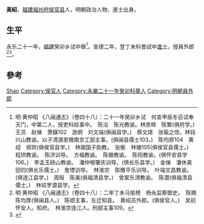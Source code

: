 {{Otheruses|other=名为黄绍的其他人物|黄绍}}

'''黃紹'''，[[福建|福建]][[福州府|福州府]][[侯官县|侯官县]]人，明朝政治人物、進士出身。

== 生平 ==
永乐二十一年，[[福建|福建]]癸卯乡试中舉<ref>明·黄仲昭 《八闽通志》（卷四十八）：二十一年癸卯乡试　何宣甲辰冬召试奉天门，中第二人，授吏科给事中。　陈治　陈光教谕。林彦辉　陈繁(俱府学。)　王员　赵悌　萧鐄102　游炯　刘文端(俱闽县学。)　蔡文璟　张瑜之侄。林钝兴山教谕。以子清源恩赠南京工部主事。(俱闽县儒士103。)　陈均原104　黄绍　郑珙(俱侯官县学。)　林琚国子助教。　张衡　林塘105(俱侯官县儒士。)　程珙教谕。　陈济训导。　方福教谕。　陈徽教谕。　陈阳教谕。(俱怀安县学106。)　李孟玉砀山教谕。　潘仲郇肇庆训导。(俱长乐县学。)　金悌　潘休美　田钧(俱长乐儒士。)　詹堙训导。　林淮宗　陈曒平乐训导。　叶端文昌教谕。(俱连江县学。)　周晅　陈美(俱福清县学。)　曾案乐清教谕。　陈潜(俱福清县儒士。)　林埙罗源县学。</ref>。宣德二年，登丁未科會試中[[進士|進士]]，授員外郎<ref>明·黄仲昭 《八闽通志》（卷四十八）：二年丁未马愉榜　杨永监察御史。　陈赐　陈均厚(俱闽县人。)　陈顺主事，左迁知县。　黄绍员外郎。(俱侯官人。)　吴初怀安人。知府。　林淮宗连江人。刑部主事109。</ref><ref>{{cite web|title=《福州府志（清·乾隆）》选举四|url=http://www.fzdqw.com/ShowText.asp?ToBook=1411&index=96&|publisher=福州地情网|accessdate=2014-05-04|deadurl=yes|archiveurl=https://web.archive.org/web/20140504191714/http://www.fzdqw.com/ShowText.asp?ToBook=1411&index=96&|archivedate=2014-05-04}}</ref>。

== 參考 ==
{{reflist}}

{{宣德二年丁未科殿試金榜}}

{{Authority control}}
{{DEFAULTSORT:Huang黄}}
[[Category:黄姓|Shao]]
[[Category:侯官人|Category:侯官人]]
[[Category:永樂二十一年癸卯科舉人|Category:永樂二十一年癸卯科舉人]]
[[Category:明朝員外郎|Category:明朝員外郎]]

{{明朝人物小作品}}